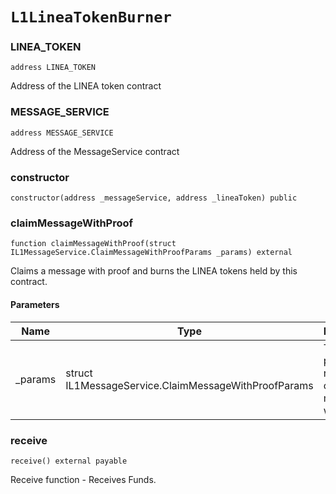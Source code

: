 # `L1LineaTokenBurner`

### LINEA_TOKEN

```solidity
address LINEA_TOKEN
```

Address of the LINEA token contract

### MESSAGE_SERVICE

```solidity
address MESSAGE_SERVICE
```

Address of the MessageService contract

### constructor

```solidity
constructor(address _messageService, address _lineaToken) public
```

### claimMessageWithProof

```solidity
function claimMessageWithProof(struct IL1MessageService.ClaimMessageWithProofParams _params) external
```

Claims a message with proof and burns the LINEA tokens held by this contract.

#### Parameters

| Name | Type | Description |
| ---- | ---- | ----------- |
| _params | struct IL1MessageService.ClaimMessageWithProofParams | The parameters required to claim the message with proof. |

### receive

```solidity
receive() external payable
```

Receive function - Receives Funds.


